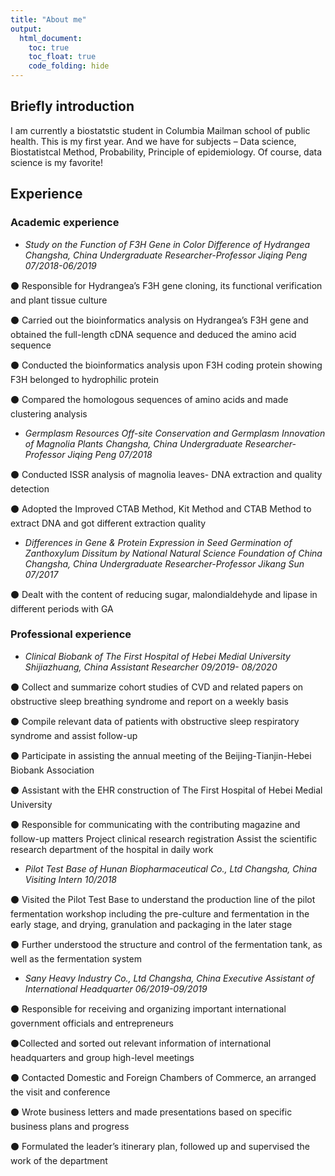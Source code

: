 ```yaml
---
title: "About me"
output: 
  html_document:
    toc: true
    toc_float: true
    code_folding: hide
---
```

## Briefly introduction

I am currently a biostatstic student in Columbia Mailman school of public health. This is my first year. And we have for subjects -- Data science, Biostatistcal Method, Probability, Principle of epidemiology. Of course, data science is my favorite!


## Experience {.tabset}

### Academic experience
* _Study on the Function of F3H Gene in Color Difference of Hydrangea Changsha, China Undergraduate Researcher-Professor Jiqing Peng 07/2018-06/2019_

⚫ Responsible for Hydrangea’s F3H gene cloning, its functional verification and plant tissue culture 

⚫ Carried out the bioinformatics analysis on Hydrangea’s F3H gene and obtained the full-length cDNA sequence and deduced the amino acid sequence 

⚫ Conducted the bioinformatics analysis upon F3H coding protein showing F3H belonged to hydrophilic protein 

⚫ Compared the homologous sequences of amino acids and made clustering analysis 

* _Germplasm Resources Off-site Conservation and Germplasm Innovation of Magnolia Plants Changsha, China Undergraduate Researcher-Professor Jiqing Peng 07/2018_ 

⚫ Conducted ISSR analysis of magnolia leaves- DNA extraction and quality detection 

⚫ Adopted the Improved CTAB Method, Kit Method and CTAB Method to extract DNA and got different extraction quality 

* _Differences in Gene & Protein Expression in Seed Germination of Zanthoxylum Dissitum by National Natural Science Foundation of China Changsha, China Undergraduate Researcher-Professor Jikang Sun 07/2017_

⚫ Dealt with the content of reducing sugar, malondialdehyde and lipase in different periods with GA


### Professional experience
* _Clinical Biobank of The First Hospital of Hebei Medial University Shijiazhuang, China Assistant Researcher 09/2019- 08/2020_ 

⚫ Collect and summarize cohort studies of CVD and related papers on obstructive sleep breathing syndrome and report on a weekly basis 

⚫ Compile relevant data of patients with obstructive sleep respiratory syndrome and assist follow-up 

⚫ Participate in assisting the annual meeting of the Beijing-Tianjin-Hebei Biobank Association 

⚫ Assistant with the EHR construction of The First Hospital of Hebei Medial University 

⚫ Responsible for communicating with the contributing magazine and follow-up matters Project clinical research registration Assist the scientific research department of the hospital in daily work 

* _Pilot Test Base of Hunan Biopharmaceutical Co., Ltd Changsha, China Visiting Intern 10/2018_ 

⚫ Visited the Pilot Test Base to understand the production line of the pilot fermentation workshop including the pre-culture and fermentation in the early stage, and drying, granulation and packaging in the later stage 

⚫ Further understood the structure and control of the fermentation tank, as well as the fermentation system 

* _Sany Heavy Industry Co., Ltd Changsha, China Executive Assistant of International Headquarter 06/2019-09/2019_

⚫ Responsible for receiving and organizing important international government officials and entrepreneurs 

⚫Collected and sorted out relevant information of international headquarters and group high-level meetings 

⚫ Contacted Domestic and Foreign Chambers of Commerce, an arranged the visit and conference 

⚫ Wrote business letters and made presentations based on specific business plans and progress 

⚫ Formulated the leader’s itinerary plan, followed up and supervised the work of the department



 






